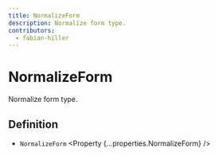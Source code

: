 ```yaml
---
title: NormalizeForm
description: Normalize form type.
contributors:
  - fabian-hiller
---
```



# NormalizeForm

Normalize form type.

## Definition

- `NormalizeForm` <Property {...properties.NormalizeForm} />
